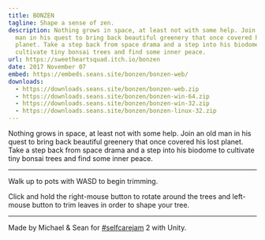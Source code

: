 ```yaml
---
title: BONZEN
tagline: Shape a sense of zen.
description: Nothing grows in space, at least not with some help. Join an old
  man in his quest to bring back beautiful greenery that once covered his lost
  planet. Take a step back from space drama and a step into his biodome to
  cultivate tiny bonsai trees and find some inner peace.
url: https://sweetheartsquad.itch.io/bonzen
date: 2017 November 07
embed: https://embeds.seans.site/bonzen/bonzen-web/
downloads:
  - https://downloads.seans.site/bonzen/bonzen-web.zip
  - https://downloads.seans.site/bonzen/bonzen-win-64.zip
  - https://downloads.seans.site/bonzen/bonzen-win-32.zip
  - https://downloads.seans.site/bonzen/bonzen-linux-32.zip
---
```

Nothing grows in space, at least not with some help. Join an old man in his quest to bring back beautiful greenery that once covered his lost planet. Take a step back from space drama and a step into his biodome to cultivate tiny bonsai trees and find some inner peace.

---

Walk up to pots with WASD to begin trimming.

Click and hold the right-mouse button to rotate around the trees and left-mouse button to trim leaves in order to shape your tree.

---

Made by Michael & Sean for [#selfcarejam](https://itch.io/jam/self-care-jam-2) 2 with Unity.

